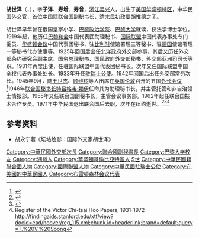 '''胡世泽'''（{{lang-en|Victor Hoo Chi-tsai}}，{{bd|1894年|11月|1972年|6月9日|CatIdx=Hu胡}}），字'''子泽'''、'''寿增'''、'''寿曾'''，[[浙江|浙江]][[吴兴|吴兴]]人，出生于[[美国|美国]][[华盛顿特区|华盛顿特区]]，中华民国外交官，首位中国籍[[联合国副秘书长|联合国副秘书长]]，清末民初政要[[胡惟德|胡惟德]]之子。

胡世泽早年曾在俄国皇家小学、[[巴黎政治学院|巴黎政治学院]]、[[巴黎大学|巴黎大学]]就读，获法学博士学位。1919年起，他历任[[巴黎和会|巴黎和会]]中国代表团助理秘书、[[国际联盟|国际联盟]]中国代表办事处专门委员、[[华盛顿会议|华盛顿会议]]中国代表团秘书、驻[[比利时|比利时]]使馆署理三等秘书、驻[[德国|德国]]使馆署理一等秘书代办使事等。1925年回国后出任[[北洋政府|北洋政府]]外交部参事，其后又历任外交部条约研究会副主席、国务总理秘书、国民政府外交部秘书、外交部亚洲司司长等职。1931年再度出使，任驻国际联盟中国代表团秘书长。次年又任国际联盟中国全权代表办事处处长。1933年升任[[中国驻瑞士大使列表|驻瑞士公使]]。1942年回国后出任外交部常务次长。1945年9月，随[[王世杰_(中华民国)|王世杰]]、[[顾维钧|顾维钧]]等人出席在[[英国|英国]][[伦敦|伦敦]]召开的五国[[外长会议|外长会议]]<ref>{{cite web |author1=美国国务院 |title=Record of the First Meeting of the Council of Foreign Ministers, Lancaster House, London, September 11, 1945, 4 p.m. |url=https://history.state.gov/historicaldocuments/frus1945v02/d56 |accessdate=2019-01-20}}</ref>1946年[[联合国秘书长|联合国秘书长]][[特吕格韦·赖伊|特吕格韦·赖伊]]任命其为助理秘书长，并主管托管和非自治领土情报部。1955年又任联合国副秘书长，主管会议事务部。1962年起任联合国技术合作专员。1971年中华民国退出联合国后去职，次年在[[纽约|纽约]]逝世。<ref name="kmt">{{cite book|title=《中国国民党百年人物全书》|publisher=团结出版社|year=2005}}</ref><ref>{{cite web|url=http://www.news365.com.cn/wxpd/wz/rwcq/201002/t20100208_2616522.htm|title=胡世泽：首位担任联合国副秘书长的中国人|publisher=文新传媒}}{{dead link|date=2018年4月 |bot=InternetArchiveBot |fix-attempted=yes }}</ref><ref>Register of the Victor Chi-tsai Hoo Papers, 1931-1972 http://findingaids.stanford.edu/xtf/view?docId=ead/hoover/reg_115.xml;chunk.id=headerlink;brand=default;query=T.%20V.%20Soong</ref>

== 参考资料 ==
{{reflist}}
*胡永宁著《坛坫绘影︰国际外交家胡世泽》

{{DEFAULTSORT:Hu胡}}
[[Category:中華民國外交部次長|Category:中華民國外交部次長]]
[[Category:聯合國副秘書長|Category:聯合國副秘書長]]
[[Category:巴黎大学校友|Category:巴黎大学校友]]
[[Category:湖州人|Category:湖州人]]
[[Category:華盛頓哥倫比亞特區人|Category:華盛頓哥倫比亞特區人]]
[[Category:胡姓|S世]]
[[Category:中華民國籍聯合國人物|Category:中華民國籍聯合國人物]]
[[Category:國際聯盟人物|Category:國際聯盟人物]]
[[Category:中華民國駐瑞士公使|Category:中華民國駐瑞士公使]]
[[Category:在美國的中華民國人|Category:在美國的中華民國人]]
[[Category:布雷顿森林会议代表|Category:布雷顿森林会议代表]]